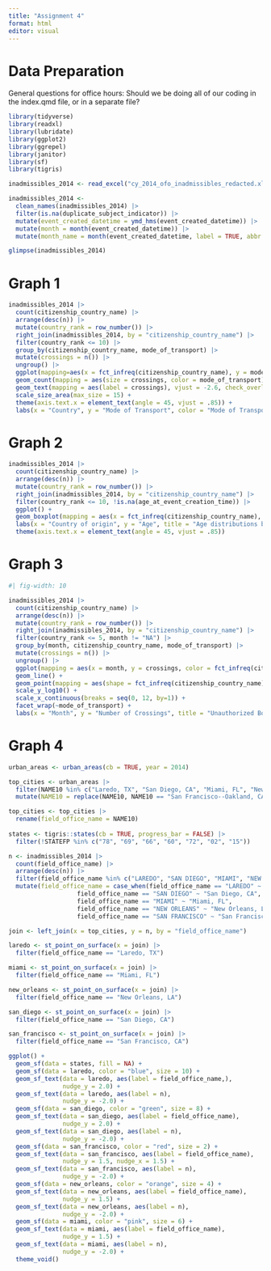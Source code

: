 ```yaml
---
title: "Assignment 4"
format: html
editor: visual
---
```


# Data Preparation

General questions for office hours: Should we be doing all of our coding in the index.qmd file, or in a separate file?

```r
library(tidyverse)
library(readxl)
library(lubridate)
library(ggplot2)
library(ggrepel)
library(janitor)
library(sf)
library(tigris)

inadmissibles_2014 <- read_excel("cy_2014_ofo_inadmissibles_redacted.xlsx")

inadmissibles_2014 <-
  clean_names(inadmissibles_2014) |>
  filter(is.na(duplicate_subject_indicator)) |>
  mutate(event_created_datetime = ymd_hms(event_created_datetime)) |>
  mutate(month = month(event_created_datetime)) |>
  mutate(month_name = month(event_created_datetime, label = TRUE, abbr = FALSE))

glimpse(inadmissibles_2014)

```

# Graph 1

```r

inadmissibles_2014 |>
  count(citizenship_country_name) |>
  arrange(desc(n)) |>
  mutate(country_rank = row_number()) |>
  right_join(inadmissibles_2014, by = "citizenship_country_name") |>
  filter(country_rank <= 10) |>
  group_by(citizenship_country_name, mode_of_transport) |>
  mutate(crossings = n()) |>
  ungroup() |>
  ggplot(mapping=aes(x = fct_infreq(citizenship_country_name), y = mode_of_transport)) +
  geom_count(mapping = aes(size = crossings, color = mode_of_transport)) +
  geom_text(mapping = aes(label = crossings), vjust = -2.6, check_overlap = TRUE) +
  scale_size_area(max_size = 15) + 
  theme(axis.text.x = element_text(angle = 45, vjust = .85)) + 
  labs(x = "Country", y = "Mode of Transport", color = "Mode of Transport", size = "Number of Crossings", title = "Counts of Unauthorized Border Crossings by Country of Origin and\nMode of Transport")

```

# Graph 2

```r
inadmissibles_2014 |>
  count(citizenship_country_name) |>
  arrange(desc(n)) |>
  mutate(country_rank = row_number()) |>
  right_join(inadmissibles_2014, by = "citizenship_country_name") |>
  filter(country_rank <= 10, !is.na(age_at_event_creation_time)) |>
  ggplot() +
  geom_boxplot(mapping = aes(x = fct_infreq(citizenship_country_name), y = age_at_event_creation_time)) +
  labs(x = "Country of origin", y = "Age", title = "Age distributions by country of origin") +
  theme(axis.text.x = element_text(angle = 45, vjust = .85))

```

# Graph 3

```r
#| fig-width: 10

inadmissibles_2014 |>
  count(citizenship_country_name) |>
  arrange(desc(n)) |>
  mutate(country_rank = row_number()) |>
  right_join(inadmissibles_2014, by = "citizenship_country_name") |>
  filter(country_rank <= 5, month != "NA") |>
  group_by(month, citizenship_country_name, mode_of_transport) |>
  mutate(crossings = n()) |>
  ungroup() |>
  ggplot(mapping = aes(x = month, y = crossings, color = fct_infreq(citizenship_country_name), group = citizenship_country_name)) +
  geom_line() +
  geom_point(mapping = aes(shape = fct_infreq(citizenship_country_name))) +
  scale_y_log10() +
  scale_x_continuous(breaks = seq(0, 12, by=1)) +
  facet_wrap(~mode_of_transport) +
  labs(x = "Month", y = "Number of Crossings", title = "Unauthorized Border Crossings by Month, Country, and Mode of Transport", color = "Country of Origin", shape = "Country of Origin")

```

# Graph 4

```r

urban_areas <- urban_areas(cb = TRUE, year = 2014) 

top_cities <- urban_areas |>
  filter(NAME10 %in% c("Laredo, TX", "San Diego, CA", "Miami, FL", "New Orleans, LA", "San Francisco--Oakland, CA")) |>
  mutate(NAME10 = replace(NAME10, NAME10 == "San Francisco--Oakland, CA", "San Francisco, CA"))

top_cities <- top_cities |>
  rename(field_office_name = NAME10)
  
states <- tigris::states(cb = TRUE, progress_bar = FALSE) |>
  filter(!STATEFP %in% c("78", "69", "66", "60", "72", "02", "15"))

n <- inadmissibles_2014 |>
  count(field_office_name) |>
  arrange(desc(n)) |>
  filter(field_office_name %in% c("LAREDO", "SAN DIEGO", "MIAMI", "NEW ORLEANS", "SAN FRANCISCO")) |>
  mutate(field_office_name = case_when(field_office_name == "LAREDO" ~ "Laredo, TX",
                   field_office_name == "SAN DIEGO" ~ "San Diego, CA", 
                   field_office_name == "MIAMI" ~ "Miami, FL",
                   field_office_name == "NEW ORLEANS" ~ "New Orleans, LA",
                   field_office_name == "SAN FRANCISCO" ~ "San Francisco, CA"))

join <- left_join(x = top_cities, y = n, by = "field_office_name")

laredo <- st_point_on_surface(x = join) |>
  filter(field_office_name == "Laredo, TX")

miami <- st_point_on_surface(x = join) |>
  filter(field_office_name == "Miami, FL")

new_orleans <- st_point_on_surface(x = join) |>
  filter(field_office_name == "New Orleans, LA")

san_diego <- st_point_on_surface(x = join) |>
  filter(field_office_name == "San Diego, CA")

san_francisco <- st_point_on_surface(x = join) |>
  filter(field_office_name == "San Francisco, CA")

ggplot() + 
  geom_sf(data = states, fill = NA) + 
  geom_sf(data = laredo, color = "blue", size = 10) + 
  geom_sf_text(data = laredo, aes(label = field_office_name,),
               nudge_y = 2.0) +
  geom_sf_text(data = laredo, aes(label = n),
               nudge_y = -2.0) +
  geom_sf(data = san_diego, color = "green", size = 8) +
  geom_sf_text(data = san_diego, aes(label = field_office_name),
               nudge_y = 2.0) +
  geom_sf_text(data = san_diego, aes(label = n),
               nudge_y = -2.0) +
  geom_sf(data = san_francisco, color = "red", size = 2) +
  geom_sf_text(data = san_francisco, aes(label = field_office_name),
               nudge_y = 1.5, nudge_x = 1.5) +
  geom_sf_text(data = san_francisco, aes(label = n),
               nudge_y = -2.0) +
  geom_sf(data = new_orleans, color = "orange", size = 4) +
  geom_sf_text(data = new_orleans, aes(label = field_office_name),
               nudge_y = 1.5) +
  geom_sf_text(data = new_orleans, aes(label = n),
               nudge_y = -2.0) +
  geom_sf(data = miami, color = "pink", size = 6) +
  geom_sf_text(data = miami, aes(label = field_office_name),
               nudge_y = 1.5) +
  geom_sf_text(data = miami, aes(label = n),
               nudge_y = -2.0) +
  theme_void()
```
